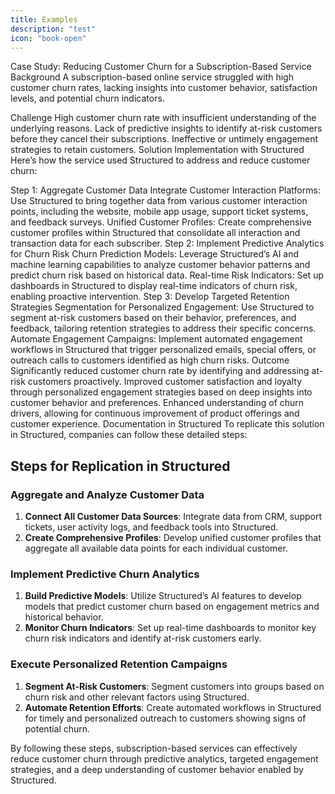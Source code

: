```yaml
---
title: Examples
description: "test"
icon: "book-open"
---
```


Case Study: Reducing Customer Churn for a Subscription-Based Service
Background
A subscription-based online service struggled with high customer churn rates, lacking insights into customer behavior, satisfaction levels, and potential churn indicators.

Challenge
High customer churn rate with insufficient understanding of the underlying reasons.
Lack of predictive insights to identify at-risk customers before they cancel their subscriptions.
Ineffective or untimely engagement strategies to retain customers.
Solution Implementation with Structured
Here’s how the service used Structured to address and reduce customer churn:

Step 1: Aggregate Customer Data
Integrate Customer Interaction Platforms: Use Structured to bring together data from various customer interaction points, including the website, mobile app usage, support ticket systems, and feedback surveys.
Unified Customer Profiles: Create comprehensive customer profiles within Structured that consolidate all interaction and transaction data for each subscriber.
Step 2: Implement Predictive Analytics for Churn Risk
Churn Prediction Models: Leverage Structured’s AI and machine learning capabilities to analyze customer behavior patterns and predict churn risk based on historical data.
Real-time Risk Indicators: Set up dashboards in Structured to display real-time indicators of churn risk, enabling proactive intervention.
Step 3: Develop Targeted Retention Strategies
Segmentation for Personalized Engagement: Use Structured to segment at-risk customers based on their behavior, preferences, and feedback, tailoring retention strategies to address their specific concerns.
Automate Engagement Campaigns: Implement automated engagement workflows in Structured that trigger personalized emails, special offers, or outreach calls to customers identified as high churn risks.
Outcome
Significantly reduced customer churn rate by identifying and addressing at-risk customers proactively.
Improved customer satisfaction and loyalty through personalized engagement strategies based on deep insights into customer behavior and preferences.
Enhanced understanding of churn drivers, allowing for continuous improvement of product offerings and customer experience.
Documentation in Structured
To replicate this solution in Structured, companies can follow these detailed steps:

## Steps for Replication in Structured

### Aggregate and Analyze Customer Data

1. **Connect All Customer Data Sources**: Integrate data from CRM, support tickets, user activity logs, and feedback tools into Structured.
2. **Create Comprehensive Profiles**: Develop unified customer profiles that aggregate all available data points for each individual customer.

### Implement Predictive Churn Analytics

1. **Build Predictive Models**: Utilize Structured’s AI features to develop models that predict customer churn based on engagement metrics and historical behavior.
2. **Monitor Churn Indicators**: Set up real-time dashboards to monitor key churn risk indicators and identify at-risk customers early.

### Execute Personalized Retention Campaigns

1. **Segment At-Risk Customers**: Segment customers into groups based on churn risk and other relevant factors using Structured.
2. **Automate Retention Efforts**: Create automated workflows in Structured for timely and personalized outreach to customers showing signs of potential churn.

By following these steps, subscription-based services can effectively reduce customer churn through predictive analytics, targeted engagement strategies, and a deep understanding of customer behavior enabled by Structured.
